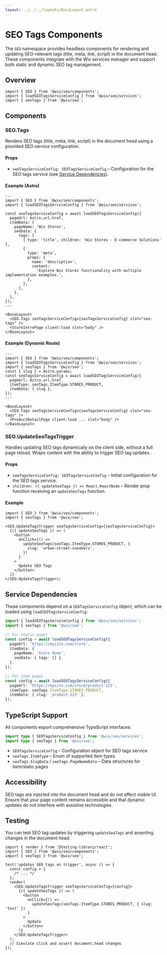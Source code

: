 ```yaml
---
layout: ../../../layouts/DocsLayout.astro
---
```


# SEO Tags Components

The `SEO` namespace provides headless components for rendering and updating SEO-relevant tags (title, meta, link, script) in the document head. These components integrate with the Wix services manager and support both static and dynamic SEO tag management.

## Overview

```tsx
import { SEO } from '@wix/seo/components';
import { loadSEOTagsServiceConfig } from '@wix/seo/services';
import { seoTags } from '@wix/seo';
```

## Components

### SEO.Tags

Renders SEO tags (title, meta, link, script) in the document head using a provided SEO service configuration.

#### Props

- `seoTagsServiceConfig: SEOTagsServiceConfig` – Configuration for the SEO tags service (see [Service Dependencies](#service-dependencies)).

#### Example (Astro)

```astro
---
import { SEO } from '@wix/seo/components';
import { loadSEOTagsServiceConfig } from '@wix/seo/services';

const seoTagsServiceConfig = await loadSEOTagsServiceConfig({
  pageUrl: Astro.url.href,
  itemData: {
    pageName: 'Wix Stores',
    seoData: {
      tags: [
        { type: 'title', children: 'Wix Stores - E-commerce Solutions' },
        {
          type: 'meta',
          props: {
            name: 'description',
            content:
              'Explore Wix Stores functionality with multiple implementation examples.',
          },
        },
      ],
    },
  },
});
---

<BaseLayout>
  <SEO.Tags seoTagsServiceConfig={seoTagsServiceConfig} slot="seo-tags" />
  <StoreIntroPage client:load slot="body" />
</BaseLayout>
```

#### Example (Dynamic Route)

```astro
---
import { SEO } from '@wix/seo/components';
import { loadSEOTagsServiceConfig } from '@wix/seo/services';
import { seoTags } from '@wix/seo';
const { slug } = Astro.params;
const seoTagsServiceConfig = await loadSEOTagsServiceConfig({
  pageUrl: Astro.url.href,
  itemType: seoTags.ItemType.STORES_PRODUCT,
  itemData: { slug },
});
---

<BaseLayout>
  <SEO.Tags seoTagsServiceConfig={seoTagsServiceConfig} slot="seo-tags" />
  <ProductDetailPage client:load ... slot="body" />
</BaseLayout>
```

### SEO.UpdateSeoTagsTrigger

Handles updating SEO tags dynamically on the client side, without a full page reload. Wraps content with the ability to trigger SEO tag updates.

#### Props

- `seoTagsServiceConfig: SEOTagsServiceConfig` – Initial configuration for the SEO tags service.
- `children: ({ updateSeoTags }) => React.ReactNode` – Render prop function receiving an `updateSeoTags` function.

#### Example

```tsx
import { SEO } from '@wix/seo/components';
import { seoTags } from '@wix/seo';

<SEO.UpdateTagsTrigger seoTagsServiceConfig={seoTagsServiceConfig}>
  {({ updateSeoTags }) => (
    <button
      onClick={() =>
        updateSeoTags(seoTags.ItemType.STORES_PRODUCT, {
          slug: 'urban-street-sneakers',
        })
      }
    >
      Update SEO Tags
    </button>
  )}
</SEO.UpdateTagsTrigger>;
```

## Service Dependencies

These components depend on a `SEOTagsServiceConfig` object, which can be loaded using `loadSEOTagsServiceConfig`:

```ts
import { loadSEOTagsServiceConfig } from '@wix/seo/services';
import { seoTags } from '@wix/seo';

// For static pages
const config = await loadSEOTagsServiceConfig({
  pageUrl: 'https://mysite.com/store',
  itemData: {
    pageName: 'Store Home',
    seoData: { tags: [] },
  },
});

// For item pages
const config = await loadSEOTagsServiceConfig({
  pageUrl: 'https://mysite.com/store/product-123',
  itemType: seoTags.ItemType.STORES_PRODUCT,
  itemData: { slug: 'product-123' },
});
```

## TypeScript Support

All components export comprehensive TypeScript interfaces:

```ts
import type { SEOTagsServiceConfig } from '@wix/seo/services';
import type { seoTags } from '@wix/seo';
```

- `SEOTagsServiceConfig` – Configuration object for SEO tags service
- `seoTags.ItemType` – Enum of supported item types
- `seoTags.SlugData` / `seoTags.PageNameData` – Data structures for item/static pages

## Accessibility

SEO tags are injected into the document head and do not affect visible UI. Ensure that your page content remains accessible and that dynamic updates do not interfere with assistive technologies.

## Testing

You can test SEO tag updates by triggering `updateSeoTags` and asserting changes in the document head:

```tsx
import { render } from '@testing-library/react';
import { SEO } from '@wix/seo/components';
import { seoTags } from '@wix/seo';

test('updates SEO tags on trigger', async () => {
  const config = {
    /* ... */
  };
  render(
    <SEO.UpdateTagsTrigger seoTagsServiceConfig={config}>
      {({ updateSeoTags }) => (
        <button
          onClick={() =>
            updateSeoTags(seoTags.ItemType.STORES_PRODUCT, { slug: 'test' })
          }
        >
          Update
        </button>
      )}
    </SEO.UpdateTagsTrigger>
  );
  // Simulate click and assert document.head changes
});
```
